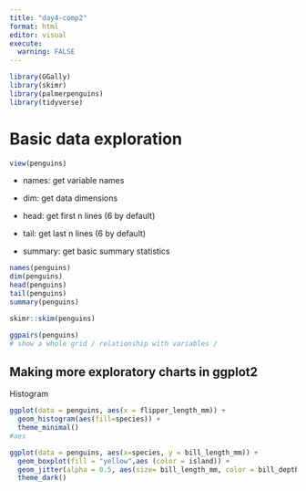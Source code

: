 ```yaml
---
title: "day4-comp2"
format: html
editor: visual
execute: 
  warning: FALSE
---
```


```r
library(GGally)
library(skimr)
library(palmerpenguins)
library(tidyverse)
```

# Basic data exploration

```r
view(penguins)
```

-   names: get variable names

-   dim: get data dimensions

-   head: get first n lines (6 by default)

-   tail: get last n lines (6 by default)

-   summary: get basic summary statistics

```r
names(penguins)
dim(penguins)
head(penguins)
tail(penguins)
summary(penguins)
```

```r
skimr::skim(penguins)
```

```r
ggpairs(penguins)
# show a whole grid / relationship with variables / 
```

## Making more exploratory charts in ggplot2

Histogram

```r
ggplot(data = penguins, aes(x = flipper_length_mm)) + 
  geom_histogram(aes(fill=species)) + 
  theme_minimal()
#aes 
```

```r
ggplot(data = penguins, aes(x=species, y = bill_length_mm)) + 
  geom_boxplot(fill = "yellow",aes (color = island)) +
  geom_jitter(alpha = 0.5, aes(size= bill_length_mm, color = bill_depth_mm)) + 
  theme_dark()

```
